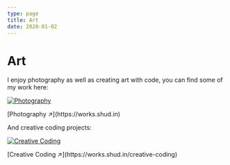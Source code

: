```yaml
---
type: page
title: Art
date: 2020-01-02
---
```


# Art

I enjoy photography as well as creating art with code, you can find some of my work here:


[<Image src={photography} alt="Photography"/>](https://works.shud.in)

<div style={{ textAlign: "right" }}>[Photography ↗](https://works.shud.in)</div>

And creative coding projects:

[<Image src={creativeCoding} alt="Creative Coding"/>](https://works.shud.in/creative-coding)

<div style={{ textAlign: "right" }}>
  [Creative Coding ↗](https://works.shud.in/creative-coding)
</div>
